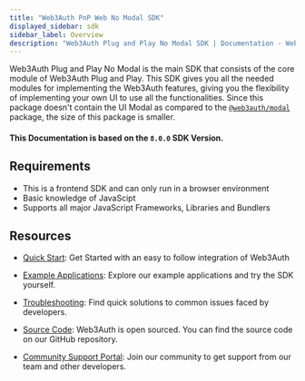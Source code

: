 ```yaml
---
title: "Web3Auth PnP Web No Modal SDK"
displayed_sidebar: sdk
sidebar_label: Overview
description: "Web3Auth Plug and Play No Modal SDK | Documentation - Web3Auth"
---
```


Web3Auth Plug and Play No Modal is the main SDK that consists of the core module of Web3Auth Plug and Play. This SDK gives you all the needed modules
for implementing the Web3Auth features, giving you the flexibility of implementing your own UI to use all the functionalities. Since this package
doesn't contain the UI Modal as compared to the [`@web3auth/modal`](/sdk/pnp/web/modal) package, the size of this package is smaller.

#### This Documentation is based on the `8.0.0` SDK Version.

## Requirements

- This is a frontend SDK and can only run in a browser environment
- Basic knowledge of JavaScipt
- Supports all major JavaScript Frameworks, Libraries and Bundlers

## Resources

- [Quick Start](/quick-start?product=PNP&sdk=PNP_NO_MODAL&framework=REACT&stepIndex=0): Get Started with an easy to follow integration of Web3Auth

- [Example Applications](/examples?product=Plug+and+Play&sdk=Plug+and+Play+Web+No+Modal+SDK): Explore our example applications and try the SDK
  yourself.

- [Troubleshooting](/troubleshooting): Find quick solutions to common issues faced by developers.

- [Source Code](https://github.com/Web3Auth/web3auth-web/): Web3Auth is open sourced. You can find the source code on our GitHub repository.

- [Community Support Portal](https://web3auth.io/community/c/help-pnp/pnp-no-modal/15): Join our community to get support from our team and other
  developers.
